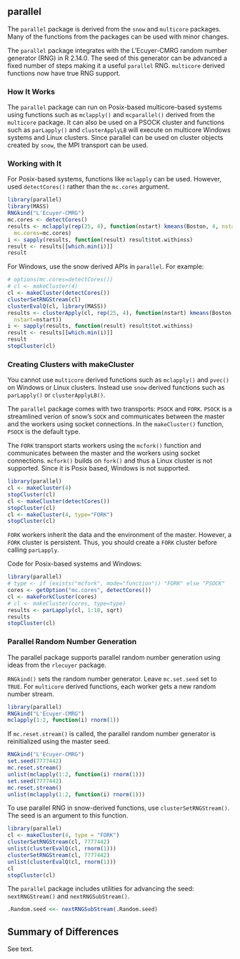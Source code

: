 parallel
--------

The `parallel` package is derived from the `snow` and `multicore` packages. Many of the functions from the packages can be used with minor changes.

The `parallel` package integrates with the L'Ecuyer-CMRG random number generator (RNG) in R 2.14.0. The seed of this generator can be advanced a fixed number of steps making it a useful `parallel` RNG. `multicore` derived functions now have true RNG support.

### How It Works

The `parallel` package can run on Posix-based multicore-based systems using functions such as `mclapply()` and `mcparallel()` derived from the `multicore` package. It can also be used on a PSOCK cluster and functions such as `parLapply()` and `clusterApplyLB` will execute on multicore Windows systems and Linux clusters. Since parallel can be used on cluster objects created by `snow`, the MPI transport can be used.

### Working with It

For Posix-based systems, functions like `mclapply` can be used. However, used `detectCores()` rather than the `mc.cores` argument.

```r
library(parallel)
library(MASS)
RNGkind("L'Ecuyer-CMRG")
mc.cores <- detectCores()
results <- mclapply(rep(25, 4), function(nstart) kmeans(Boston, 4, nstart=nstart),
  mc.cores=mc.cores)
i <- sapply(results, function(result) result$tot.withinss)
result <- results[[which.min(i)]]
result
```

For Windows, use the snow derived APIs in `parallel`. For example:
```r
# options(mc.cores=detectCores())
# cl <- makeCluster(4)
cl <- makeCluster(detectCores())
clusterSetRNGStream(cl)
clusterEvalQ(cl, library(MASS))
results <- clusterApply(cl, rep(25, 4), function(nstart) kmeans(Boston, 4,
  nstart=nstart))
i <- sapply(results, function(result) result$tot.withinss)
result <- results[[which.min(i)]]
result
stopCluster(cl)
```

### Creating Clusters with makeCluster

You cannot use `multicore` derived functions such as `mclapply()` and `pvec()` on Windows or Linux clusters. Instead use `snow` derived functions such as `parLapply()` or `clusterApplyLB()`.

The `parallel` package comes with two transports: `PSOCK` and `FORK`. `PSOCK` is a streamlined verion of snow's `SOCK` and communicates between the master and the workers using socket connections. In the `makeCluster()` function, `PSOCK` is the default type.

The `FORK` transport starts workers using the `mcfork()` function and communicates between the master and the workers using socket connections. `mcfork()` builds on `fork()` and thus a Linux cluster is not supported. Since it is Posix based, Windows is not supported. 

```r
library(parallel)
cl <- makeCluster(4)
stopCluster(cl)
cl <- makeCluster(detectCores())
stopCluster(cl)
cl <- makeCluster(4, type="FORK")
stopCluster(cl)
```

`FORK` workers inherit the data and the environment of the master. However, a `FORK` cluster is persistent. Thus, you should create a `FORK` cluster before calling `parLapply`.

Code for Posix-based systems and Windows:
```r
library(parallel)
# type <- if (exists("mcfork", mode="function")) "FORK" else "PSOCK"
cores <- getOption("mc.cores", detectCores())
cl <- makeForkCluster(cores)
# cl <- makeCluster(cores, type=type)
results <- parLapply(cl, 1:10, sqrt)
results
stopCluster(cl)
```

### Parallel Random Number Generation

The parallel package supports parallel random number generation using ideas from the `rlecuyer` package.

`RNGkind()` sets the random number generator. Leave `mc.set.seed` set to `TRUE`. For `multicore` derived functions, each worker gets a new random number stream.

```r
library(parallel)
RNGkind("L'Ecuyer-CMRG")
mclapply(1:2, function(i) rnorm(1))
```

If `mc.reset.stream()` is called, the parallel random number generator is reinitialized using the master seed.

```r
RNGkind("L'Ecuyer-CMRG")
set.seed(7777442)
mc.reset.stream()
unlist(mclapply(1:2, function(i) rnorm(1)))
set.seed(7777442)
mc.reset.stream()
unlist(mclapply(1:2, function(i) rnorm(1)))
```

To use parallel RNG in snow-derived functions, use `clusterSetRNGStream()`. The seed is an argument to this function.

```r
library(parallel)
cl <- makeCluster(4, type = "FORK")
clusterSetRNGStream(cl, 7777442)
unlist(clusterEvalQ(cl, rnorm(1)))
clusterSetRNGStream(cl, 7777442)
unlist(clusterEvalQ(cl, rnorm(1)))
cl
stopCluster(cl)
```

The `parallel` package includes utilities for advancing the seed: `nextRNGStream()` and `nextRNGSubStream()`.

```r
.Random.seed <<- nextRNGSubStream(.Random.seed)
```

## Summary of Differences

See text.



